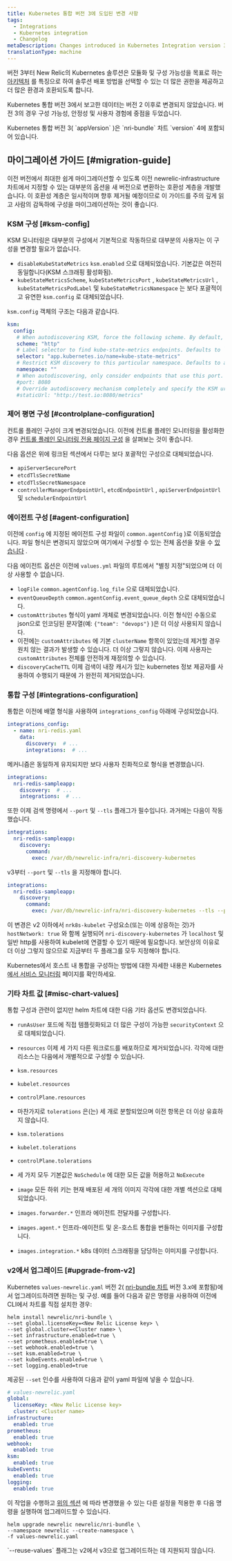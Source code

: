 ```yaml
---
title: Kubernetes 통합 버전 3에 도입된 변경 사항
tags:
  - Integrations
  - Kubernetes integration
  - Changelog
metaDescription: Changes introduced in Kubernetes Integration version 3
translationType: machine
---
```


버전 3부터 New Relic의 Kubernetes 솔루션은 모듈화 및 구성 가능성을 목표로 하는 [아키텍처](/docs/kubernetes-pixie/kubernetes-integration/get-started/kubernetes-components/#architecture) 를 특징으로 하여 솔루션 배포 방법을 선택할 수 있는 더 많은 권한을 제공하고 더 많은 환경과 호환되도록 합니다.

Kubernetes 통합 버전 3에서 보고한 데이터는 버전 2 이후로 변경되지 않았습니다. 버전 3의 경우 구성 가능성, 안정성 및 사용자 경험에 중점을 두었습니다.

<Callout variant="important">
  Kubernetes 통합 버전 3( `appVersion` )은 `nri-bundle` 차트 `version` 4에 포함되어 있습니다.
</Callout>

## 마이그레이션 가이드 [#migration-guide]

이전 버전에서 최대한 쉽게 마이그레이션할 수 있도록 이전 newrelic-infrastructure 차트에서 지정할 수 있는 대부분의 옵션을 새 버전으로 변환하는 호환성 계층을 개발했습니다. 이 호환성 계층은 일시적이며 향후 제거될 예정이므로 이 가이드를 주의 깊게 읽고 사람의 감독하에 구성을 마이그레이션하는 것이 좋습니다.

### KSM 구성 [#ksm-config]

<Callout variant="tip">
  KSM 모니터링은 대부분의 구성에서 기본적으로 작동하므로 대부분의 사용자는 이 구성을 변경할 필요가 없습니다.
</Callout>

* `disableKubeStateMetrics` `ksm.enabled` 으로 대체되었습니다. 기본값은 여전히 동일합니다(KSM 스크래핑 활성화됨).
* `kubeStateMetricsScheme`, `kubeStateMetricsPort` , `kubeStateMetricsUrl` , `kubeStateMetricsPodLabel` 및 `kubeStateMetricsNamespace` 는 보다 포괄적이고 유연한 `ksm.config` 로 대체되었습니다.

`ksm.config` 객체의 구조는 다음과 같습니다.

```yaml
ksm:
  config:
   # When autodiscovering KSM, force the following scheme. By default, `http` is used.
   scheme: "http"
   # Label selector to find kube-state-metrics endpoints. Defaults to `app.kubernetes.io/name=kube-state-metrics`.
   selector: "app.kubernetes.io/name=kube-state-metrics"
   # Restrict KSM discovery to this particular namespace. Defaults to all namespaces.
   namespace: ""
   # When autodiscovering, only consider endpoints that use this port. By default, all ports from the discovered `endpoint` are probed.
   #port: 8080
   # Override autodiscovery mechanism completely and specify the KSM url directly instead
   #staticUrl: "http://test.io:8080/metrics"
```

### 제어 평면 구성 [#controlplane-configuration]

컨트롤 플레인 구성이 크게 변경되었습니다. 이전에 컨트롤 플레인 모니터링을 활성화한 경우 [컨트롤 플레인 모니터링 전용 페이지 구성](/docs/kubernetes-pixie/kubernetes-integration/advanced-configuration/configure-control-plane-monitoring) 을 살펴보는 것이 좋습니다.

다음 옵션은 위에 링크된 섹션에서 다루는 보다 포괄적인 구성으로 대체되었습니다.

* `apiServerSecurePort`
* `etcdTlsSecretName`
* `etcdTlsSecretNamespace`
* `controllerManagerEndpointUrl`, `etcdEndpointUrl` , `apiServerEndpointUrl` 및 `schedulerEndpointUrl`

### 에이전트 구성 [#agent-configuration]

이전에 `config` 에 지정된 에이전트 구성 파일이 `common.agentConfig` )로 이동되었습니다. 파일 형식은 변경되지 않았으며 여기에서 구성할 수 있는 전체 옵션을 찾을 수 [있습니다](/docs/infrastructure/install-infrastructure-agent/configuration/infrastructure-agent-configuration-settings/) .

다음 에이전트 옵션은 이전에 `values.yml` 파일의 루트에서 "별칭 지정"되었으며 더 이상 사용할 수 없습니다.

* `logFile` `common.agentConfig.log_file` 으로 대체되었습니다.
* `eventQueueDepth` `common.agentConfig.event_queue_depth` 으로 대체되었습니다.
* `customAttributes` 형식이 yaml 개체로 변경되었습니다. 이전 형식인 수동으로 json으로 인코딩된 문자열(예: `{"team": "devops"}` )은 더 이상 사용되지 않습니다.
* 이전에는 `customAttributes` 에 기본 `clusterName` 항목이 있었는데 제거할 경우 원치 않는 결과가 발생할 수 있습니다. 더 이상 그렇지 않습니다. 이제 사용자는 `customAttributes` 전체를 안전하게 재정의할 수 있습니다.
* `discoveryCacheTTL` 이제 검색이 내장 캐시가 있는 kubernetes 정보 제공자를 사용하여 수행되기 때문에 가 완전히 제거되었습니다.

### 통합 구성 [#integrations-configuration]

통합은 이전에 배열 형식을 사용하여 `integrations_config` 아래에 구성되었습니다.

```yaml
integrations_config:
  - name: nri-redis.yaml
    data:
      discovery:  # ...
      integrations:  # ...
```

메커니즘은 동일하게 유지되지만 보다 사용자 친화적으로 형식을 변경했습니다.

```yaml
integrations:
  nri-redis-sampleapp:
    discovery:  # ...
    integrations:  # ...
```

또한 이제 검색 명령에서 `--port` 및 `--tls` 플래그가 필수입니다. 과거에는 다음이 작동했습니다.

```yaml
integrations:
  nri-redis-sampleapp:
    discovery:
      command:
        exec: /var/db/newrelic-infra/nri-discovery-kubernetes
```

v3부터 `--port` 및 `--tls` 을 지정해야 합니다.

```yaml
integrations:
  nri-redis-sampleapp:
    discovery:
      command:
        exec: /var/db/newrelic-infra/nri-discovery-kubernetes --tls --port 10250
```

이 변경은 v2 이하에서 `nrk8s-kubelet` 구성요소(또는 이에 상응하는 것)가 `hostNetwork: true` 와 함께 실행되어 `nri-discovery-kubernetes` 가 `localhost` 및 일반 http를 사용하여 kubelet에 연결할 수 있기 때문에 필요합니다. 보안상의 이유로 더 이상 그렇지 않으므로 지금부터 두 플래그를 모두 지정해야 합니다.

Kubernetes에서 호스트 내 통합을 구성하는 방법에 대한 자세한 내용은 Kubernetes [에서 서비스 모니터링](/docs/kubernetes-pixie/kubernetes-integration/link-apps-services/monitor-services-running-kubernetes) 페이지를 확인하세요.

### 기타 차트 값 [#misc-chart-values]

통합 구성과 관련이 없지만 helm 차트에 대한 다음 기타 옵션도 변경되었습니다.

* `runAsUser` 포드에 직접 템플릿화되고 더 많은 구성이 가능한 `securityContext` 으로 대체되었습니다.
* `resources` 이제 세 가지 다른 워크로드를 배포하므로 제거되었습니다. 각각에 대한 리소스는 다음에서 개별적으로 구성할 수 있습니다.
* `ksm.resources`
* `kubelet.resources`
* `controlPlane.resources`
* 마찬가지로 `tolerations` 은(는) 세 개로 분할되었으며 이전 항목은 더 이상 유효하지 않습니다.
* `ksm.tolerations`
* `kubelet.tolerations`
* `controlPlane.tolerations`


* 세 가지 모두 기본값은 `NoSchedule` 에 대한 모든 값을 허용하고 `NoExecute`


* `image` 모든 하위 키는 현재 배포된 세 개의 이미지 각각에 대한 개별 섹션으로 대체되었습니다.
* `images.forwarder.*` 인프라 에이전트 전달자를 구성합니다.
* `images.agent.*` 인프라-에이전트 및 온-호스트 통합을 번들하는 이미지를 구성합니다.
* `images.integration.*` k8s 데이터 스크래핑을 담당하는 이미지를 구성합니다.

### v2에서 업그레이드 [#upgrade-from-v2]

Kubernetes `values-newrelic.yaml` 버전 2( [nri-bundle 차트](https://github.com/newrelic/helm-charts/tree/master/charts/nri-bundle) 버전 3.x에 포함됨)에서 업그레이드하려면 원하는 <InlinePopover type="licenseKey"/>및 구성. 예를 들어 다음과 같은 명령을 사용하여 이전에 CLI에서 차트를 직접 설치한 경우:

```shell
helm install newrelic/nri-bundle \
--set global.licenseKey=<New Relic License key> \
--set global.cluster=<Cluster name> \
--set infrastructure.enabled=true \
--set prometheus.enabled=true \
--set webhook.enabled=true \
--set ksm.enabled=true \
--set kubeEvents.enabled=true \
--set logging.enabled=true
```

제공된 `--set` 인수를 사용하여 다음과 같이 yaml 파일에 넣을 수 있습니다.

```yaml
# values-newrelic.yaml
global:
  licenseKey: <New Relic License key>
  cluster: <Cluster name>
infrastructure:
  enabled: true
prometheus:
  enabled: true
webhook:
  enabled: true
ksm:
  enabled: true
kubeEvents:
  enabled: true
logging:
  enabled: true
```

이 작업을 수행하고 [위의 섹션](#migration-guide) 에 따라 변경했을 수 있는 다른 설정을 적용한 후 다음 명령을 실행하여 업그레이드할 수 있습니다.

```shell
helm upgrade newrelic newrelic/nri-bundle \
--namespace newrelic --create-namespace \
-f values-newrelic.yaml
```

<Callout variant="important">
  `--reuse-values` 플래그는 v2에서 v3으로 업그레이드하는 데 지원되지 않습니다.
</Callout>